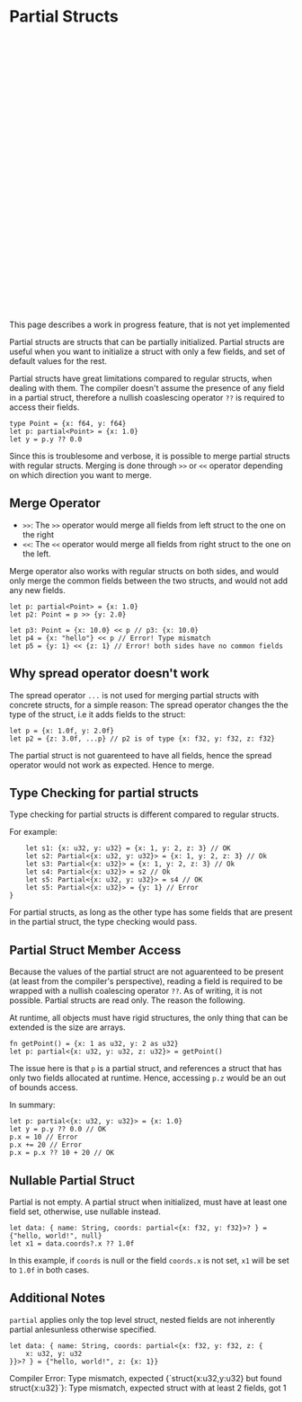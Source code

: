 Partial Structs
===

<div role="alert" className="alert striped1">
    <svg xmlns="http://www.w3.org/2000/svg" fill="none" viewBox="0 0 24 24" className="stroke-info shrink-0 w-6 h-6"><path strokeLinecap="round" strokeLinejoin="round" strokeWidth="2" d="M13 16h-1v-4h-1m1-4h.01M21 12a9 9 0 11-18 0 9 9 0 0118 0z"></path></svg>
    <span>This page describes a work in progress feature, that is not yet implemented</span>
</div>


Partial structs are structs that can be partially initialized. Partial structs are useful when you want to initialize
a struct with only a few fields, and set of default values for the rest.

Partial structs have great limitations compared to regular structs, when dealing with them.
The compiler doesn't assume the presence of any field in a partial struct, therefore a nullish coaslescing operator `??`
is required to access their fields.

```tc
type Point = {x: f64, y: f64}
let p: partial<Point> = {x: 1.0}
let y = p.y ?? 0.0
```

Since this is troublesome and verbose, it is possible to merge partial structs with regular structs.
Merging is done through `>>` or `<<` operator depending on which direction you want to merge.

## Merge Operator
- `>>`: The `>>` operator would merge all fields from left struct to the one on the right
- `<<`: The `<<` operator would merge all fields from right struct to the one on the left.

Merge operator also works with regular structs on both sides, and would only merge the common fields
between the two structs, and would not add any new fields.

```tc
let p: partial<Point> = {x: 1.0}
let p2: Point = p >> {y: 2.0}

let p3: Point = {x: 10.0} << p // p3: {x: 10.0}
let p4 = {x: "hello"} << p // Error! Type mismatch
let p5 = {y: 1} << {z: 1} // Error! both sides have no common fields
```

## Why spread operator doesn't work
The spread operator `...` is not used for merging partial structs with concrete structs, for a simple reason:
The spread operator changes the the type of the struct, i.e it adds fields to the struct:
```tc
let p = {x: 1.0f, y: 2.0f}
let p2 = {z: 3.0f, ...p} // p2 is of type {x: f32, y: f32, z: f32}
```

The partial struct is not guarenteed to have all fields, hence the spread operator would not work as expected.
Hence to merge.

## Type Checking for partial structs
Type checking for partial structs is different compared to regular structs.

For example:

```tc
    let s1: {x: u32, y: u32} = {x: 1, y: 2, z: 3} // OK
    let s2: Partial<{x: u32, y: u32}> = {x: 1, y: 2, z: 3} // Ok
    let s3: Partial<{x: u32}> = {x: 1, y: 2, z: 3} // Ok
    let s4: Partial<{x: u32}> = s2 // Ok
    let s5: Partial<{x: u32, y: u32}> = s4 // OK
    let s5: Partial<{x: u32}> = {y: 1} // Error
}
```

For partial structs, as long as the other type has some fields that are present in the partial struct, the type checking would pass.

## Partial Struct Member Access
Because the values of the partial struct are not aguarenteed to be present (at least from the compiler's perspective),
reading a field is required to be wrapped with a nullish coalescing operator `??`. As of writing, it is not possible. Partial
structs are read only. The reason the following.

At runtime, all objects must have rigid structures, the only thing that can be extended is the size are arrays.
```tc
fn getPoint() = {x: 1 as u32, y: 2 as u32}
let p: partial<{x: u32, y: u32, z: u32}> = getPoint()
```

The issue here is that `p` is a partial struct, and references a struct that has only two fields allocated at runtime. Hence,
accessing `p.z` would be an out of bounds access.

In summary:

```tc
let p: partial<{x: u32, y: u32}> = {x: 1.0}
let y = p.y ?? 0.0 // OK
p.x = 10 // Error
p.x += 20 // Error
p.x = p.x ?? 10 + 20 // OK
```


## Nullable Partial Struct
Partial is not empty. A partial struct when initialized, must have at least one field set, otherwise, use nullable instead.

```tc
let data: { name: String, coords: partial<{x: f32, y: f32}>? } = {"hello, world!", null}
let x1 = data.coords?.x ?? 1.0f
```

In this example, if `coords` is null or the field `coords.x` is not set, `x1` will be set to `1.0f` in both cases.

## Additional Notes
`partial` applies only the top level struct, nested fields are not inherently partial anlesunless otherwise specified.

```tc
let data: { name: String, coords: partial<{x: f32, y: f32, z: {
    x: u32, y: u32
}}>? } = {"hello, world!", z: {x: 1}}
```
<div className="bg-red-800 text-white px-3 py-0 rounded border-r-4  code-inline border-2 border-base-200">
    Compiler Error: Type mismatch, expected {`struct{x:u32,y:u32} but found struct{x:u32}`}: Type mismatch, expected struct with at least 2 fields, got 1
</div>
